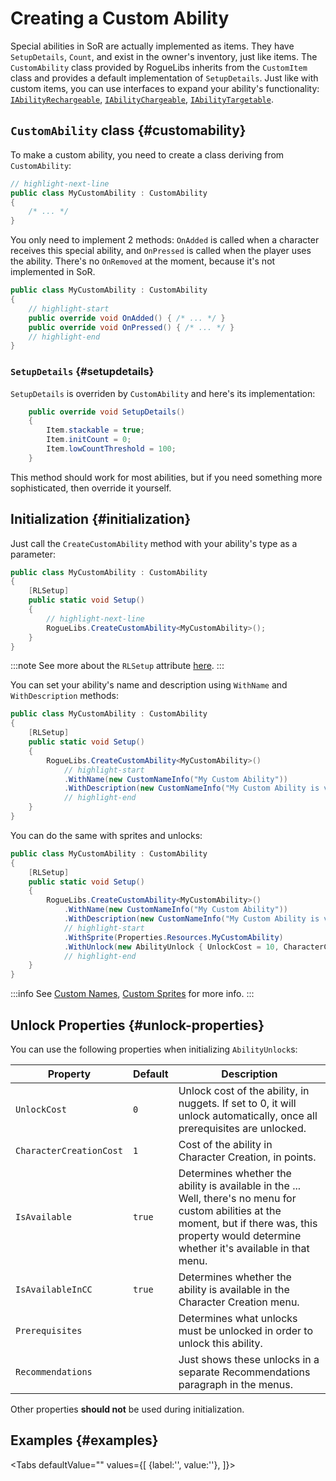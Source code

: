 # Creating a Custom Ability

Special abilities in SoR are actually implemented as items. They have `SetupDetails`, `Count`, and exist in the owner's inventory, just like items. The `CustomAbility` class provided by RogueLibs inherits from the `CustomItem` class and provides a default implementation of `SetupDetails`. Just like with custom items, you can use interfaces to expand your ability's functionality: [`IAbilityRechargeable`](./rechargeable-abilities.mdx), [`IAbilityChargeable`](./chargeable-abilities.mdx), [`IAbilityTargetable`](./targetable-abilities.mdx).


## `CustomAbility` class {#customability}
To make a custom ability, you need to create a class deriving from `CustomAbility`:

```csharp title="MyCustomAbility.cs"
// highlight-next-line
public class MyCustomAbility : CustomAbility
{
    /* ... */
}
```

You only need to implement 2 methods: `OnAdded` is called when a character receives this special ability, and `OnPressed` is called when the player uses the ability. There's no `OnRemoved` at the moment, because it's not implemented in SoR.

```csharp title="MyCustomAbility.cs"
public class MyCustomAbility : CustomAbility
{
    // highlight-start
    public override void OnAdded() { /* ... */ }
    public override void OnPressed() { /* ... */ }
    // highlight-end
}
```

### `SetupDetails` {#setupdetails}

`SetupDetails` is overriden by `CustomAbility` and here's its implementation:

```csharp
    public override void SetupDetails()
    {
        Item.stackable = true;
        Item.initCount = 0;
        Item.lowCountThreshold = 100;
    }
```

This method should work for most abilities, but if you need something more sophisticated, then override it yourself.

## Initialization {#initialization}

Just call the `CreateCustomAbility` method with your ability's type as a parameter:

```csharp title="MyCustomAbility.cs"
public class MyCustomAbility : CustomAbility
{
    [RLSetup]
    public static void Setup()
    {
        // highlight-next-line
        RogueLibs.CreateCustomAbility<MyCustomAbility>();
    }
}
```

:::note
See more about the `RLSetup` attribute [here](../../patching-utilities#rlsetup).
:::

You can set your ability's name and description using `WithName` and `WithDescription` methods:

```csharp title="MyCustomAbility.cs"
public class MyCustomAbility : CustomAbility
{
    [RLSetup]
    public static void Setup()
    {
        RogueLibs.CreateCustomAbility<MyCustomAbility>()
            // highlight-start
            .WithName(new CustomNameInfo("My Custom Ability"))
            .WithDescription(new CustomNameInfo("My Custom Ability is very cool and does a lot of great stuff"));
            // highlight-end
    }
}
```

You can do the same with sprites and unlocks:

```csharp title="MyCustomAbility.cs"
public class MyCustomAbility : CustomAbility
{
    [RLSetup]
    public static void Setup()
    {
        RogueLibs.CreateCustomAbility<MyCustomAbility>()
            .WithName(new CustomNameInfo("My Custom Ability"))
            .WithDescription(new CustomNameInfo("My Custom Ability is very cool and does a lot of great stuff"));
            // highlight-start
            .WithSprite(Properties.Resources.MyCustomAbility)
            .WithUnlock(new AbilityUnlock { UnlockCost = 10, CharacterCreationCost = 5 });
            // highlight-end
    }
}
```

:::info
See [Custom Names](../../names/custom-names), [Custom Sprites](../../custom-sprites) for more info.
:::

## Unlock Properties {#unlock-properties}

You can use the following properties when initializing `AbilityUnlock`s:

Property                | Default | Description
------------------------|---------|------------
`UnlockCost`            | `0`     | Unlock cost of the ability, in nuggets. If set to 0, it will unlock automatically, once all prerequisites are unlocked.
`CharacterCreationCost` | `1`     | Cost of the ability in Character Creation, in points.
`IsAvailable`           | `true`  | Determines whether the ability is available in the ... Well, there's no menu for custom abilities at the moment, but if there was, this property would determine whether it's available in that menu.
`IsAvailableInCC`       | `true`  | Determines whether the ability is available in the Character Creation menu.
`Prerequisites`         |         | Determines what unlocks must be unlocked in order to unlock this ability.
`Recommendations`       |         | Just shows these unlocks in a separate Recommendations paragraph in the menus.

Other properties **should not** be used during initialization.

## Examples {#examples}

<Tabs defaultValue=""
  values={[
    {label:'', value:''},
  ]}>
<TabItem value="">

```csharp title=""

```

</TabItem>
</Tabs>
